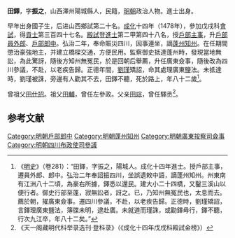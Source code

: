 '''田鐸'''，字'''振之'''，山西澤州陽城縣人，民籍，[[明朝|明朝]]政治人物。進士出身。

早年出身國子生，后进山西鄉試第二十名。[[成化|成化]]十四年（1478年），參加戊戌科[[會試|會試]]，得[[貢士|貢士]]第三百四十七名。[[殿試|殿試]]登[[進士|進士]]第二甲第四十八名，授[[戶部主事|戶部主事]]，升[[戶部員外郎|戶部員外郎]]、[[戶部郎中|戶部郎中]]。弘治二年，奉命賑災四川，因事連坐，謫[[蓬州|蓬州]][[知州|知州]]。在任期間懲治豪強地主，并建立橋樑交通，方便民用。監察御史抵達蓬州時，發現當地無訟，為此驚訝，隨後方知州無冤民，於是回朝后舉薦，升任廣東僉事，隨後改為四川參議，不赴，以老疾告歸。正德年間，[[劉瑾|劉瑾]]矯詔，命其處理廣東鹽法。未抵達時，劉瑾被誅，旁邊有人勸其不去，田鐸不聽，死於路上，年八十二歲<ref>《[[明史|明史]]》（卷281）：“田鐸，字振之，陽城人。成化十四年進士。授戶部主事，遷員外郎、郎中。弘治二年奉詔振四川，坐誤遺敕中語，謫蓬州知州。州東南有江洲八十二頃，為豪右所據，鐸悉以還民。建大小二十四橋，又鑿三溪山以便行者。御史行部至蓬，寂無訟者，訝之。已，乃知州無冤民也，太息而去。薦於朝，擢廣東僉事。遷四川參議，不赴，以老疾告歸。正德時，劉瑾矯詔，言鐸理廣東鹽法，簿牒未明，逮赴廣。未就道而瑾誅，或勸鐸毋行，鐸不聽，行次九江卒，年八十二矣。”</ref>。

曾祖父[[田仕招|田仕招]]。祖父[[田輔|田輔]]，曾任左參政。父亲[[田琮|田琮]]，曾任驛丞<ref>《天一阁藏明代科举录选刊·登科录》（《成化十四年戊戌科殿試金榜》）</ref>。

==参考文献==
{{wikisource|明史/卷281}}
{{Reflist}}

{{明朝人物小作品}}
{{成化十四年戊戌科殿試金榜}}


[[Category:明朝戶部郎中|Category:明朝戶部郎中]]
[[Category:明朝蓬州知州|Category:明朝蓬州知州]]
[[Category:明朝廣東按察司僉事|Category:明朝廣東按察司僉事]]
[[Category:明朝四川布政使司參議|Category:明朝四川布政使司參議]]